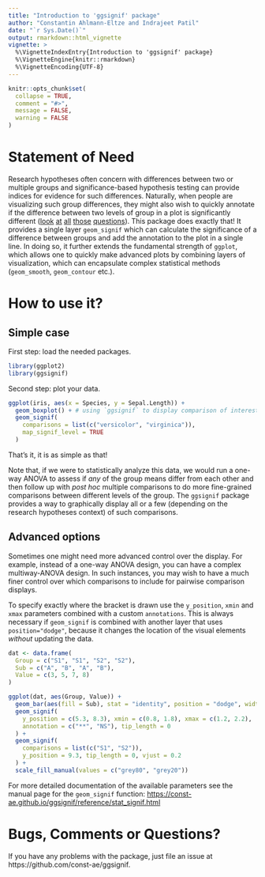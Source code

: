 ```yaml
---
title: "Introduction to 'ggsignif' package"
author: "Constantin Ahlmann-Eltze and Indrajeet Patil"
date: "`r Sys.Date()`"
output: rmarkdown::html_vignette
vignette: >
  %\VignetteIndexEntry{Introduction to 'ggsignif' package}
  %\VignetteEngine{knitr::rmarkdown}
  %\VignetteEncoding{UTF-8}
---
```


```r
knitr::opts_chunk$set(
  collapse = TRUE,
  comment = "#>",
  message = FALSE,
  warning = FALSE
)
```

# Statement of Need

Research hypotheses often concern with differences between two or multiple
groups and significance-based hypothesis testing can provide indices for
evidence for such differences. Naturally, when people are visualizing such group
differences, they might also wish to quickly annotate if the difference between
two levels of group in a plot is significantly different
([look](https://stackoverflow.com/questions/17084566/put-stars-on-ggplot-barplots-and-boxplots-to-indicate-the-level-of-significanc)
[at](https://stackoverflow.com/questions/14958159/indicating-the-statistically-significant-difference-in-bar-graph-using-r)
[all](https://stackoverflow.com/questions/29263046/how-to-draw-the-boxplot-with-significant-level)
[those](https://stackoverflow.com/questions/29186435/showing-significance-relationships-in-a-ggplot2-bar-graph)
[questions](https://groups.google.com/forum/#!topic/ggplot2/ntVlMqTc6PI)). This
package does exactly that! It provides a single layer `geom_signif` which can
calculate the significance of a difference between groups and add the annotation
to the plot in a single line. In doing so, it further extends the fundamental
strength of `ggplot`, which allows one to quickly make advanced plots by
combining layers of visualization, which can encapsulate complex statistical
methods (`geom_smooth`, `geom_contour` etc.).

# How to use it?

## Simple case

First step: load the needed packages.

```r
library(ggplot2)
library(ggsignif)
```

Second step: plot your data.

```r
ggplot(iris, aes(x = Species, y = Sepal.Length)) +
  geom_boxplot() + # using `ggsignif` to display comparison of interest
  geom_signif(
    comparisons = list(c("versicolor", "virginica")),
    map_signif_level = TRUE
  )
```

That's it, it is as simple as that!

Note that, if we were to statistically analyze this data, we would run a one-way
ANOVA to assess if *any* of the group means differ from each other and then
follow up with *post hoc* multiple comparisons to do more fine-grained
comparisons between different levels of the group. The `ggsignif` package
provides a way to graphically display all or a few (depending on the research
hypotheses context) of such comparisons.

## Advanced options

Sometimes one might need more advanced control over the display. For example,
instead of a one-way ANOVA design, you can have a complex multiway-ANOVA design.
In such instances, you may wish to have a much finer control over which
comparisons to include for pairwise comparison displays.

To specify exactly where the bracket is drawn use the `y_position`, `xmin` and
`xmax` parameters combined with a custom `annotations`. This is always necessary
if `geom_signif` is combined with another layer that uses `position="dodge"`,
because it changes the location of the visual elements *without* updating the
data.

```r
dat <- data.frame(
  Group = c("S1", "S1", "S2", "S2"),
  Sub = c("A", "B", "A", "B"),
  Value = c(3, 5, 7, 8)
)

ggplot(dat, aes(Group, Value)) +
  geom_bar(aes(fill = Sub), stat = "identity", position = "dodge", width = .5) +
  geom_signif(
    y_position = c(5.3, 8.3), xmin = c(0.8, 1.8), xmax = c(1.2, 2.2),
    annotation = c("**", "NS"), tip_length = 0
  ) +
  geom_signif(
    comparisons = list(c("S1", "S2")),
    y_position = 9.3, tip_length = 0, vjust = 0.2
  ) +
  scale_fill_manual(values = c("grey80", "grey20"))
```

For more detailed documentation of the available parameters see the manual page
for the `geom_signif` function:
<https://const-ae.github.io/ggsignif/reference/stat_signif.html>

# Bugs, Comments or Questions?

If you have any problems with the package, just file an issue at https://github.com/const-ae/ggsignif.
